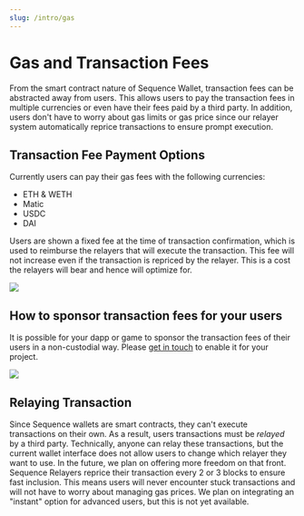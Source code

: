 ```yaml
---
slug: /intro/gas
---
```


# Gas and Transaction Fees

From the smart contract nature of Sequence Wallet, transaction fees can be abstracted away from users. This allows users to pay the transaction fees in multiple currencies or even have their fees paid by a third party. In addition, users don't have to worry about gas limits or gas price since our relayer system automatically reprice transactions to ensure prompt execution.

## Transaction Fee Payment Options 
Currently users can pay their gas fees with the following currencies:
- ETH & WETH
- Matic
- USDC
- DAI

Users are shown a fixed fee at the time of transaction confirmation, which is used to reimburse the relayers that will execute the transaction. This fee will not increase even if the transaction is repriced by the relayer. This is a cost the relayers will bear and hence will optimize for.

<div class="text--center">
  <img src="/img/sequence_fee_options.png" />
</div>

## How to sponsor transaction fees for your users

It is possible for your dapp or game to sponsor the transaction fees of their users in a non-custodial way. Please [get in touch](/support) to enable it for your project.

<div class="text--center">
  <img src="/img/sequence_free_fee.png" />
</div>

## Relaying Transaction

Since Sequence wallets are smart contracts, they can't execute transactions on their own. As a result, users transactions must be *relayed* by a third party. Technically, anyone can relay these transactions, but the current wallet interface does not allow users to change which relayer they want to use. In the future, we plan on offering more freedom on that front.
Sequence Relayers reprice their transaction every 2 or 3 blocks to ensure fast inclusion. This means users will never encounter stuck transactions and will not have to worry about managing gas prices. We plan on integrating an "instant" option for advanced users, but this is not yet available.


